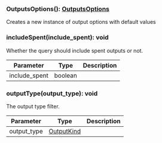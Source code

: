 

### OutputsOptions(): [OutputsOptions](#outputsoptions)

Creates a new instance of output options with default values

### includeSpent(include_spent): void

Whether the query should include spent outputs or not.

| Parameter       | Type |  Description |
| --------------- | -------- | -------- |
| include_spent | boolean |   |

### outputType(output_type): void

The output type filter.

| Parameter       | Type |  Description |
| --------------- | -------- | -------- |
| output_type | [OutputKind](#outputkind) |   |
